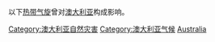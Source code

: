 {{noteTA
|G1=國家
}}
{{Portal|澳洲|熱帶氣旋}}

以下[[热带气旋|热带气旋]]曾对[[澳大利亚|澳大利亚]]构成影响。
[[Category:澳大利亚自然灾害|Category:澳大利亚自然灾害]]
[[Category:澳大利亚气候|Category:澳大利亚气候]]
[[Category:影響大洋洲各國的熱帶氣旋|Australia]]